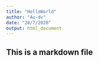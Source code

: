 ```yaml
---
title: "HelloWorld"
author: "Au-dv"
date: "28/7/2020"
output: html_document
---
```

## This is a markdown file